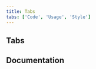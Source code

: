 ```yaml
---
title: Tabs
tabs: ['Code', 'Usage', 'Style']
---
```


## Tabs

<ComponentCode
  name="Tabs"
  component="tabs"
  variation="tabs"
  hasReactVersion="tabs--default"
  hasVueVersion="tabs--default"
  hasAngularVersion="?path=/story/tabs--basic"
  codepen="zXqoaz"></ComponentCode>

## Documentation

<ComponentDocs component="tabs"></ComponentDocs>
